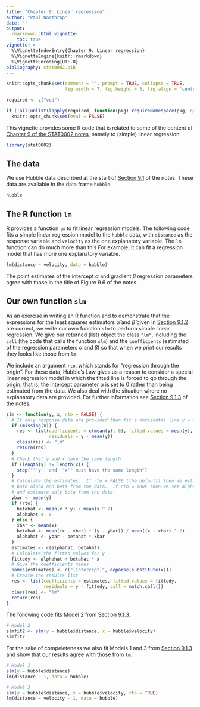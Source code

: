 ```yaml
---
title: "Chapter 9: Linear regression"
author: "Paul Northrop"
date: ""
output: 
  rmarkdown::html_vignette:
    toc: true
vignette: >
  %\VignetteIndexEntry{Chapter 9: Linear regression}
  %\VignetteEngine{knitr::rmarkdown}
  %\VignetteEncoding{UTF-8}
bibliography: stat0002.bib
---
```


```r
knitr::opts_chunk$set(comment = "", prompt = TRUE, collapse = TRUE,
                      fig.width = 7, fig.height = 5, fig.align = 'center')

required <- c("vcd")

if (!all(unlist(lapply(required, function(pkg) requireNamespace(pkg, quietly = TRUE)))))
  knitr::opts_chunk$set(eval = FALSE)
```

This vignette provides some R code that is related to some of the content of [Chapter 9 of the STAT0002 notes](https://paulnorthrop.github.io/stat0002book/linreg.html#linreg), namely to (simple) linear regression.  

```r
library(stat0002)
```

## The data

We use Hubble data described at the start of [Section 9.1](https://paulnorthrop.github.io/stat0002book/linreg.html#simple-linear-regression) of the notes. These data are available in the data frame `hubble`.

```r
hubble
```

## The R function `lm`

R provides a function `lm` to fit linear regression models.  The following code fits a simple linear regression model to the `hubble` data, with `distance` as the response variable and `velocity` as the one explanatory variable.  The `lm` function can do much more than this  For example, it can fit a regression model that has more one explanatory variable.

```r
lm(distance ~ velocity, data = hubble)
```

The point estimates of the intercept $\alpha$ and gradient $\beta$ regression parameters agree with those in the title of Figure 9.6 of the notes.

## Our own function `slm`

As an exercise in writing an R function and to demonstrate that the expressions for the least squares estimators $\hat{\alpha}$ and $\hat{\beta}$ given in [Section 9.1.2](https://paulnorthrop.github.io/stat0002book/linreg.html#least-squares-estimation-of-alpha-and-beta) are correct, we write our own function `slm` to perform simple linear regression. We give our returned (list) object the class `"lm"`, including the `call` (the code that calls the function `slm`) and the `coefficients` (estimated of the regression parameters $\alpha$ and $\beta$) so that when we print our results they looks like those from `lm`.  

We include an argument `rto`, which stands for "regression through the origin". For these data, Hubble's Law gives us a reason to consider a special linear regression model in which the fitted line is forced to go through the origin, that is, the intercept parameter $\alpha$ is set to $0$ rather than being estimated from the data. We also deal with the situation where no explanatory data are provided. For further information see [Section 9.1.3](https://paulnorthrop.github.io/stat0002book/linreg.html#least-squares-fitting-to-hubbles-data) of the notes.

```r
slm <- function(y, x, rto = FALSE) {
  # If only response data are provided then fit a horizontal line y = mean(y)
  if (missing(x)) {
    res <- list(coefficients = c(mean(y), 0), fitted.values = mean(y),
                residuals = y - mean(y))
    class(res) <- "lm"
    return(res)
  }
  # Check that y and x have the same length  
  if (length(y) != length(x)) {
    stop("''y'' and ''x'' must have the same length")
  }
  # Calculate the estimates.  If rto = FALSE (the default) then we estimate 
  # both alpha and beta from the data.  If rto = TRUE then we set alpha = 0
  # and estimate only beta from the data.
  ybar <- mean(y)
  if (rto) {
    betahat <- mean(x * y) / mean(x ^ 2)
    alphahat <- 0
  } else {
    xbar <- mean(x)
    betahat <- mean((x - xbar) * (y - ybar)) / mean((x - xbar) ^ 2)
    alphahat <- ybar - betahat * xbar
  }
  estimates <- c(alphahat, betahat)
  # Calculate the fitted values for y
  fittedy <- alphahat + betahat * x
  # Give the coefficients names
  names(estimates) <- c("(Intercept)", deparse(substitute(x)))  
  # Create the results list 
  res <- list(coefficients = estimates, fitted.values = fittedy, 
              residuals = y - fittedy, call = match.call())  
  class(res) <- "lm"
  return(res)
}
```

The following code fits Model 2 from [Section 9.1.3](https://paulnorthrop.github.io/stat0002book/linreg.html#least-squares-fitting-to-hubbles-data).

```r
# Model 2
slmfit2 <- slm(y = hubble$distance, x = hubble$velocity)
slmfit2
```

For the sake of compeleteness we also fit Models 1 and 3 from [Section 9.1.3](https://paulnorthrop.github.io/stat0002book/linreg.html#least-squares-fitting-to-hubbles-data) and show that our results agree with those from `lm`.

```r
# Model 1
slm(y = hubble$distance)
lm(distance ~ 1, data = hubble)

# Model 3
slm(y = hubble$distance, x = hubble$velocity, rto = TRUE)
lm(distance ~ velocity - 1, data = hubble)
```

<script type="text/x-mathjax-config">
   MathJax.Hub.Config({  "HTML-CSS": { minScaleAdjust: 125, availableFonts: [] }  });
</script>
